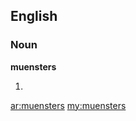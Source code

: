 ==English==
===Noun===
'''muensters'''

#{{plural of|[[muenster]]}}

[[ar:muensters]]
[[my:muensters]]